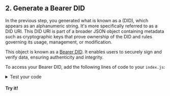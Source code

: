 
<section class="docs-section">

## 2. Generate a Bearer DID

In the previous step, you generated what is known as a (DID), which appears as an alphanumeric string. It's more specifically referred to as a DID URI. 
This DID URI is part of a broader JSON object containing metadata such as cryptographic keys that prove ownership of the DID and rules governing its usage, management, or modification.

This object is known as a [Bearer DID](http://developer.tbd.website/docs/web5/build/decentralized-identifiers/how-to-create-did#create-did). It enables users to securely sign and verify data, ensuring authenticity and integrity.

To access your Bearer DID, add the following lines of code to your `index.js`:

<CodeSnippet snippetName="getBearerDid" />

<details>
    <summary>Test your code</summary>

Wanna see the Bearer DID you just created?

In index.js, add the following line and save your file:

```js
console.log(aliceBearerDid);
```

Then from the terminal, run:
```bash
node index.js
```

You'll see the Bearer DID.

</details>

#### Try it!

</section>
